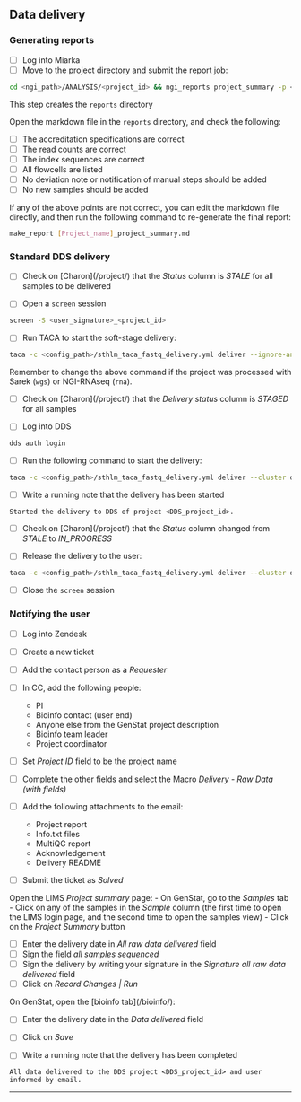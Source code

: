 
## Data delivery

### Generating reports

- [ ] Log into Miarka
- [ ] Move to the project directory and submit the report job:
```bash
cd <ngi_path>/ANALYSIS/<project_id> && ngi_reports project_summary -p <project_id> -s '<author_name>'
```

This step creates the `reports` directory

Open the markdown file in the `reports` directory, and check the following:

- [ ] The accreditation specifications are correct
- [ ] The read counts are correct
- [ ] The index sequences are correct
- [ ] All flowcells are listed
- [ ] No deviation note or notification of manual steps should be added
- [ ] No new samples should be added

If any of the above points are not correct, you can edit the markdown file directly, and then run the following command to re-generate the final report:
```bash
make_report [Project_name]_project_summary.md
```

### Standard DDS delivery

- [ ] Check on [Charon](<charon_url>/project/<project_id>) that the _Status_ column is _STALE_ for all samples to be delivered

- [ ] Open a `screen` session
```bash
screen -S <user_signature>_<project_id>
```

- [ ] Run TACA to start the soft-stage delivery:
```bash
taca -c <config_path>/sthlm_taca_fastq_delivery.yml deliver --ignore-analysis-status --stage_only project <project_id>
```

::: {.callout-note}
Remember to change the above command if the project was processed with Sarek (`wgs`) or NGI-RNAseq (`rna`).
:::

- [ ] Check on [Charon](<charon_url>/project/<project_id>) that the _Delivery status_ column is _STAGED_ for all samples

- [ ] Log into DDS
```bash
dds auth login
```

- [ ] Run the following command to start the delivery:
```bash
taca -c <config_path>/sthlm_taca_fastq_delivery.yml deliver --cluster dds project <project_id>
```

- [ ] Write a running note that the delivery has been started

```text
Started the delivery to DDS of project <DDS_project_id>.
```

- [ ] Check on [Charon](<charon_url>/project/<project_id>) that the _Status_ column changed from _STALE_ to *IN_PROGRESS*

- [ ] Release the delivery to the user:
```bash
taca -c <config_path>/sthlm_taca_fastq_delivery.yml deliver --cluster dds release-dds-project --dds_project <project_name> --no-dds-mail <project_id>
```

- [ ] Close the `screen` session


### Notifying the user

- [ ] Log into Zendesk

- [ ] Create a new ticket
- [ ] Add the contact person as a _Requester_
- [ ] In CC, add the following people:
  - PI
  - Bioinfo contact (user end)
  - Anyone else from the GenStat project description
  - Bioinfo team leader
  - Project coordinator
- [ ] Set _Project ID_ field to be the project name
- [ ] Complete the other fields and select the Macro _Delivery - Raw Data (with fields)_
- [ ] Add the following attachments to the email:
  - Project report
  - Info.txt files
  - MultiQC report
  - Acknowledgement
  - Delivery README
- [ ] Submit the ticket as _Solved_

Open the LIMS _Project summary_ page:
- On GenStat, go to the _Samples_ tab
- Click on any of the samples in the _Sample_ column (the first time to open the LIMS login page, and the second time to open the samples view)
- Click on the _Project Summary_ button

- [ ] Enter the delivery date in _All raw data delivered_ field
- [ ] Sign the field _all samples sequenced_
- [ ] Sign the delivery by writing your signature in the _Signature all raw data delivered_ field
- [ ] Click on _Record Changes | Run_

On GenStat, open the [bioinfo tab](<genstat_url>/bioinfo/<project_id>):

- [ ] Enter the delivery date in the _Data delivered_ field
- [ ] Click on _Save_

- [ ] Write a running note that the delivery has been completed

```text
All data delivered to the DDS project <DDS_project_id> and user informed by email.
```

---

